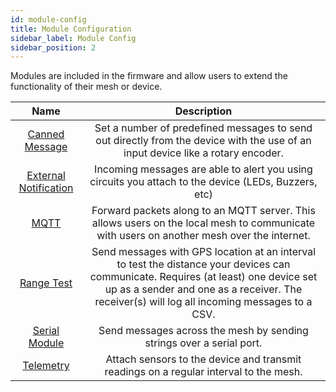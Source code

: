 ```yaml
---
id: module-config
title: Module Configuration
sidebar_label: Module Config
sidebar_position: 2
---
```


Modules are included in the firmware and allow users to extend the functionality of their mesh or device.

| Name | Description |
|:----:|:-----------:|
| [Canned Message](settings/moduleconfig/canned-message) | Set a number of predefined messages to send out directly from the device with the use of an input device like a rotary encoder. |
| [External Notification](settings/moduleconfig/external-notification) | Incoming messages are able to alert you using circuits you attach to the device (LEDs, Buzzers, etc) |
| [MQTT](settings/moduleconfig/mqtt) | Forward packets along to an MQTT server. This allows users on the local mesh to communicate with users on another mesh over the internet. |
| [Range Test](settings/moduleconfig/range-test) | Send messages with GPS location at an interval to test the distance your devices can communicate. Requires (at least) one device set up as a sender and one as a receiver. The receiver(s) will log all incoming messages to a CSV. |
| [Serial Module](settings/moduleconfig/serial) | Send messages across the mesh by sending strings over a serial port. |
| [Telemetry](settings/moduleconfig/telemetry) | Attach sensors to the device and transmit readings on a regular interval to the mesh. |

